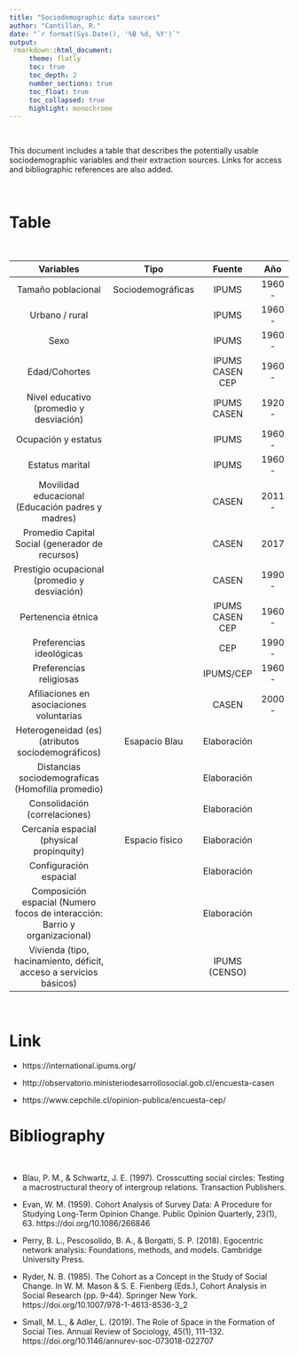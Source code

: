 ```yaml
---
title: "Sociodemographic data sources"
author: "Cantillan, R."
date: "`r format(Sys.Date(), '%B %d, %Y')`"
output: 
 rmarkdown::html_document:
     theme: flatly
     toc: true
     toc_depth: 2 
     number_sections: true 
     toc_float: true
     toc_collapsed: true
     highlight: monochrome
---
```


&nbsp;
&nbsp;
&nbsp;


This document includes a table that describes the potentially usable sociodemographic variables and their extraction sources. Links for access and bibliographic references are also added.

&nbsp;
&nbsp;
&nbsp;

# Table
&nbsp;
&nbsp;
&nbsp;

|                                  Variables                                  |        Tipo       |      Fuente     |   Año   |
|:---------------------------------------------------------------------------:|:-----------------:|:---------------:|:-------:|
|                              Tamaño poblacional                             | Sociodemográficas |      IPUMS      | 1960 -  |
|                               Urbano / rural                                |                   |      IPUMS      | 1960 -  |
|                                     Sexo                                    |                   |      IPUMS      | 1960 -  |
|                                Edad/Cohortes                                |                   | IPUMS CASEN CEP | 1960 -  |
|                   Nivel educativo (promedio y desviación)                   |                   |   IPUMS CASEN   | 1920 -  |
|                             Ocupación y estatus                             |                   |      IPUMS      | 1960 -  |
|                               Estatus marital                               |                   |      IPUMS      | 1960 -  |
|              Movilidad educacional (Educación padres y madres)              |                   |      CASEN      | 2011 -  |
|               Promedio Capital Social (generador de recursos)               |                   |      CASEN      | 2017    |
|                Prestigio ocupacional (promedio y desviación)                |                   |      CASEN      | 1990 -  |
|                              Pertenencia étnica                             |                   | IPUMS CASEN CEP | 1960 -  |
|                           Preferencias ideológicas                          |                   |       CEP       | 1990 -  |
|                           Preferencias religiosas                           |                   |    IPUMS/CEP    | 1960 -  |
|                   Afiliaciones en asociaciones voluntarias                  |                   |      CASEN      | 2000 -  |
|              Heterogeneidad (es) (atributos sociodemográficos)              |   Esapacio Blau   |   Elaboración   |         |
|              Distancias sociodemograficas (Homofilia promedio)              |                   |   Elaboración   |         |
|                        Consolidación (correlaciones)                        |                   |   Elaboración   |         |
|                   Cercanía espacial (physical propinquity)                  |  Espacio físico   |   Elaboración   |         |
|                           Configuración espacial                            |                   |   Elaboración   |         |
| Composición espacial (Numero focos de interacción: Barrio y organizacional) |                   |   Elaboración   |         |
|      Vivienda (tipo, hacinamiento, déficit, acceso a servicios básicos)     |                   |  IPUMS (CENSO)  |         | 
&nbsp;
&nbsp;


# Link

 - https://international.ipums.org/ 

 - http://observatorio.ministeriodesarrollosocial.gob.cl/encuesta-casen 

 - https://www.cepchile.cl/opinion-publica/encuesta-cep/ 




# Bibliography
&nbsp;
&nbsp;
&nbsp;


- Blau, P. M., & Schwartz, J. E. (1997). Crosscutting social circles: Testing a macrostructural theory of intergroup relations. Transaction Publishers.

- Evan, W. M. (1959). Cohort Analysis of Survey Data: A Procedure for Studying Long-Term Opinion Change. Public Opinion Quarterly, 23(1), 63. https://doi.org/10.1086/266846

- Perry, B. L., Pescosolido, B. A., & Borgatti, S. P. (2018). Egocentric network analysis: Foundations, methods, and models. Cambridge University Press.

- Ryder, N. B. (1985). The Cohort as a Concept in the Study of Social Change. In W. M. Mason & S. E. Fienberg (Eds.), Cohort Analysis in Social Research (pp. 9–44). Springer New York. https://doi.org/10.1007/978-1-4613-8536-3_2

- Small, M. L., & Adler, L. (2019). The Role of Space in the Formation of Social Ties. Annual Review of Sociology, 45(1), 111–132. https://doi.org/10.1146/annurev-soc-073018-022707






